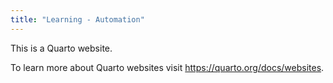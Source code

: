 ```yaml
---
title: "Learning - Automation"
---
```


This is a Quarto website.

To learn more about Quarto websites visit <https://quarto.org/docs/websites>.

